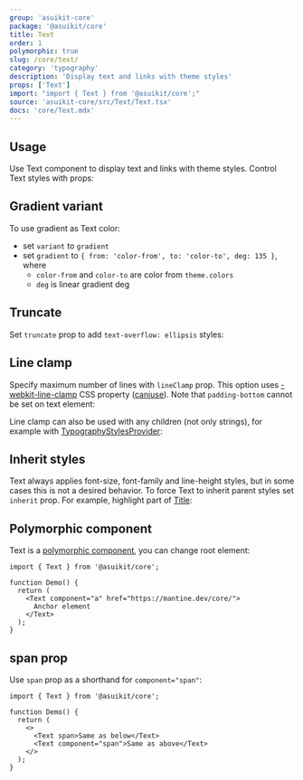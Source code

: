 ```yaml
---
group: 'asuikit-core'
package: '@asuikit/core'
title: Text
order: 1
polymorphic: true
slug: /core/text/
category: 'typography'
description: 'Display text and links with theme styles'
props: ['Text']
import: "import { Text } from '@asuikit/core';"
source: 'asuikit-core/src/Text/Text.tsx'
docs: 'core/Text.mdx'
---
```



## Usage

Use Text component to display text and links with theme styles. Control Text styles with props:

<Demo data={TextDemos.usage} />

## Gradient variant

To use gradient as Text color:

- set `variant` to `gradient`
- set `gradient` to `{ from: 'color-from', to: 'color-to', deg: 135 }`, where
  - `color-from` and `color-to` are color from `theme.colors`
  - `deg` is linear gradient deg

<Demo data={TextDemos.gradient} />

## Truncate

Set `truncate` prop to add `text-overflow: ellipsis` styles:

<Demo data={TextDemos.truncate} />

## Line clamp

Specify maximum number of lines with `lineClamp` prop. This option uses [-webkit-line-clamp](https://developer.mozilla.org/en-US/docs/Web/CSS/-webkit-line-clamp)
CSS property ([caniuse](https://caniuse.com/css-line-clamp)). Note that `padding-bottom` cannot be set on text element:

<Demo data={TextDemos.linesConfigurator} />

Line clamp can also be used with any children (not only strings), for example with [TypographyStylesProvider](/core/typography-styles-provider/):

<Demo data={TextDemos.lineClamp} />

## Inherit styles

Text always applies font-size, font-family and line-height styles,
but in some cases this is not a desired behavior. To force Text to inherit parent
styles set `inherit` prop. For example, highlight part of [Title](/core/title/):

<Demo data={TextDemos.inherit} />

## Polymorphic component

Text is a [polymorphic component](/guides/polymorphic/), you can change root element:

```tsx
import { Text } from '@asuikit/core';

function Demo() {
  return (
    <Text component="a" href="https://mantine.dev/core/">
      Anchor element
    </Text>
  );
}
```

## span prop

Use `span` prop as a shorthand for `component="span"`:

```tsx
import { Text } from '@asuikit/core';

function Demo() {
  return (
    <>
      <Text span>Same as below</Text>
      <Text component="span">Same as above</Text>
    </>
  );
}
```
